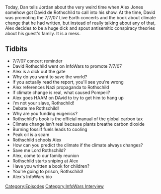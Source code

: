 {{DEFAULTSORT:
    #_EPISODE_0129:David Rothschild Interview
}}{{Episode
    | title           = David Rothschild Interview
    | caption         = Listen to this episode on [https://knowledgefight.libsyn.com/knowledge-fight-david-rothschild-interview Libsyn] [https://open.spotify.com/episode/0jLGMrVrIa6ayrXF1ZEeO5 Spotify]
    | episodeNumber   = 129
    | length          = 01:51:04
    | airDate         = February 14, 2018
    | episodeType     = [[:Category:InfoWars Interview|InfoWars Interview]]
    | appearance      = [[David Rothschild]]
    | beverage        = Arizona Arnold Palmer Zero Calorie
    | previousEpisode = [[128: March 3, 2015]]
    | nextEpisode     = [[130A: Endgame, Part 1]]
}}

{{Stub}}

Today, Dan tells Jordan about the very weird time when Alex Jones somehow got David de Rothschild to call into his show. At the time, David was promoting the 7/7/07 Live Earth concerts and the book about climate change that he had written, but instead of really talking about any of that, Alex decides to be a huge dick and spout antisemitic conspiracy theories about his guest's family. It is a mess.

==Tidbits==

*7/7/07 concert reminder
*David Rothschild went on InfoWars to promote 7/7/07
*Alex is a dick out the gate
*Why do you want to save the world?
*If you actually read the report, you'll see you're wrong
*Alex references Nazi propaganda to Rothschild
*If climate change is real, what caused Pompeii?
*Alex goes HAAM on DAvid to try to get him to hang up
*I'm not your slave, Rothschild!
*Debate me Rothschild!
*Why are you funding eugenics?
*Rothschild's book is the official manual of the global carbon tax
*Climate change isn't real because plants breathe carbon dioxide
*Burning fossilf fuels leads to cooling
*Peak oil is a scam
*Rothschild schools Alex
*How can you predict the climate if the climate always changes?
*Save me Lord Rothschild?
*Alex, come to our family reunion
*Rothschild starts sniping at Alex
*Have you written a book for children?
*You're going to prison, Rothschild!
*Alex's InfoWars bio

[[Category:Episodes]]
[[Category:InfoWars Interview]]
